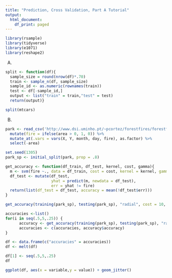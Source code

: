 ```yaml
---
title: "Prediction, Cross Validation, Part A Tutorial"
output:
  html_document:
    df_print: paged
---
```

```r
library(rsample)
library(tidyverse)
library(e1071)
library(reshape2)
```


A)
```r
split <- function(df){
  sample_size = round(nrow(df)*.70)
  train <- sample_n(df, sample_size)
  sample_id <- as.numeric(rownames(train))
  test <- df[-sample_id,]
  output <- list("train" = train,"test" = test)
  return(output)}

split(mtcars)
```

B)

```r
park <- read_csv('http://www.dsi.uminho.pt/~pcortez/forestfires/forestfires.csv') %>%
  mutate(fire = ifelse(area > 0, 1, 0)) %>%
  mutate_at(.vars = vars(X, Y, month, day, fire), as.factor) %>%
  select(-area)
```

```r
set.seed(1305)
park_sp <- initial_split(park, prop = .8)

get_accuracy <- function(df_train, df_test, kernel, cost, gamma){
  m <- svm(fire ~., data = df_train, cost = cost, kernel = kernel, gamma = gamma)
  df_test <- mutate(df_test,
                    yhat = predict(m, newdata = df_test),
                    err = yhat != fire)
  return(list(df_test = df_test, accuracy = mean(!df_test$err))) 
}

get_accuracy(training(park_sp), testing(park_sp), "radial", cost = 10, gamma = 1)

```

```r
accuracies <-list()
for(i in seq(.5,5,.25)) {
      accuracy <- get_accuracy(training(park_sp), testing(park_sp), "radial", cost = i, gamma = 1)
      accuracies <- c(accuracies, accuracy$accuracy)
}

df <- data.frame(c("accuracies" = accuracies))
df <- melt(df)

df[1] <- seq(.5,5,.25)
df

ggplot(df, aes(x = variable,y = value)) + geom_jitter()
```

